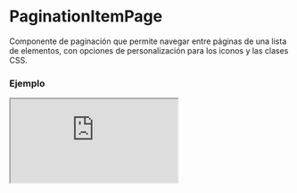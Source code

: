 
# PaginationItemPage

Componente de paginación que permite navegar entre páginas de una lista de elementos, con opciones de personalización para los iconos y las clases CSS.

### Ejemplo

<Iframe src="https://fenextjs-component-storybook.vercel.app/iframe.html?args=&id=component-paginationitempage--index&viewMode=story" />

### Importacion

Para importar el componente PaginationItemPage, se puede hacer desde fenextjs

```tsx copy
import { PaginationItemPage } from "fenextjs";
```

### Parametros

| Parametro | Tipo | Requerido | Default | Descripcion |
| --------- | ---- | --------- | ------- | ----------- |
| classNameContent | string | no | '' | Clase CSS para el contenedor principal de la paginación. |
| classNameUp | string | no | '' | Clase CSS para el botón 'Go Up'. |
| classNamePre | string | no | '' | Clase CSS para el botón de página anterior. |
| classNameCurrent | string | no | '' | Clase CSS para el número de la página actual. |
| classNameCurrentItem | string | no | '' | Clase CSS para el elemento de la página actual. |
| classNameNext | string | no | '' | Clase CSS para el botón de la página siguiente. |
| classNameDown | string | no | '' | Clase CSS para el botón 'Go Down'. |
| icons | object | no | \{ up: \<PaginationUp /\>, pre: \<PaginationPre /\>, next: \<PaginationNext /\>, down: \<PaginationDown /\> \} | Objetos de iconos personalizados para cada botón de la paginación. |
| defaultPage | number | no | 0 | Página por defecto a mostrar al montar el componente. |
| nItems | number | sí |  | Número total de elementos a paginar. |
| nItemsPage | number | no | 10 | Número de elementos a mostrar por página. |
| disabled | boolean | no | false | Deshabilita la navegación del componente si se establece en true. |
| hiddenIfNItemsSmallerThanOrEqualNItemsPage | boolean | no | true | Oculta la paginación si el número de elementos es menor o igual que los elementos por página. |
| onChangePage | (page: number) =\> void | no |  | Función de callback que se llama cuando cambia la página. |

### Storybook

Para ver el storybook del componente lo puede hacer con este [link](https://fenextjs-component-storybook.vercel.app/?path=/story/component-paginationitempage--index)

### Usos

- Paginación básica con 50 elementos y 10 elementos por página

```tsx copy
<PaginationItemPage nItems={50} />
```

- Paginación con estilos personalizados y deshabilitada

```tsx copy
<PaginationItemPage nItems={50} classNameContent="custom-class" disabled />
```

- Paginación con callback en cambio de página

```tsx copy
<PaginationItemPage nItems={50} onChangePage={(page) => console.log('Página actual:', page)} />
```

